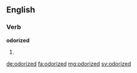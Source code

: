 ==English==

===Verb===
'''odorized'''

# {{past of|odorize}}

[[de:odorized]]
[[fa:odorized]]
[[mg:odorized]]
[[sv:odorized]]
